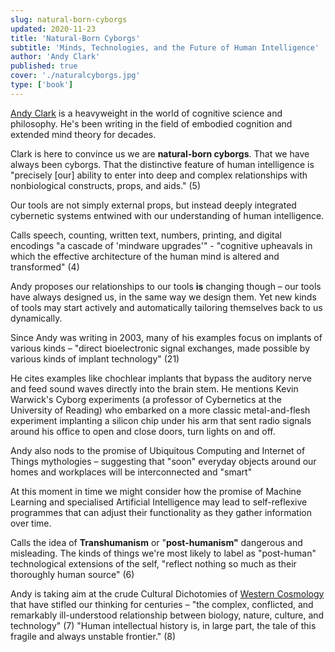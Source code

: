 ```yaml
---
slug: natural-born-cyborgs
updated: 2020-11-23
title: 'Natural-Born Cyborgs'
subtitle: 'Minds, Technologies, and the Future of Human Intelligence'
author: 'Andy Clark'
published: true
cover: './naturalcyborgs.jpg'
type: ['book']
---
```


[Andy Clark](https://en.wikipedia.org/wiki/Andy_Clark) is a heavyweight in the world of cognitive science and philosophy. He's been writing in the field of embodied cognition and extended mind theory for decades.

Clark is here to convince us we are **natural-born cyborgs**. That we have always been cyborgs. That the distinctive feature of human intelligence is "precisely [our] ability to enter into deep and complex relationships with nonbiological constructs, props, and aids." (5)

Our tools are not simply external props, but instead deeply integrated cybernetic systems entwined with our understanding of human intelligence. 

Calls speech, counting, written text, numbers, printing, and digital encodings "a cascade of 'mindware upgrades'" - "cognitive upheavals in which the effective architecture of the human mind is altered and transformed" (4)

Andy proposes our relationships to our tools __is__ changing though – our tools have always designed us, in the same way we design them. Yet new kinds of tools may start actively and automatically tailoring themselves back to us dynamically.

Since Andy was writing in 2003, many of his examples focus on implants of various kinds – "direct bioelectronic signal exchanges, made possible by various kinds of implant technology" (21)

He cites examples like chochlear implants that bypass the auditory nerve and feed sound waves directly into the brain stem.
He mentions Kevin Warwick's Cyborg experiments  (a professor of Cybernetics at the University of Reading) who embarked on a more classic metal-and-flesh experiment implanting a silicon chip under his arm that sent radio signals around his office to open and close doors, turn lights on and off.

Andy also nods to the promise of Ubiquitous Computing and Internet of Things mythologies – suggesting that "soon" everyday objects around our homes and workplaces will be interconnected and "smart"

At this moment in time we might consider how the promise of Machine Learning and specialised Artificial Intelligence may lead to self-reflexive programmes that can adjust their functionality as they gather information over time.

Calls the idea of **Transhumanism** or "**post-humanism"** dangerous and misleading. The kinds of things we're most likely to label as "post-human" technological extensions of the self, "reflect nothing so much as their
thoroughly human source" (6)

Andy is taking aim at the crude Cultural Dichotomies of [Western Cosmology](/sadness-sweetness) that have stifled our thinking for centuries – "the complex, conflicted, and remarkably ill-understood relationship between biology, nature, culture, and technology" (7) "Human intellectual history is, in large part, the tale of this fragile and always unstable frontier." (8)